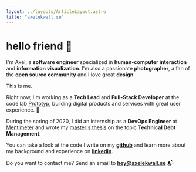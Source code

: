 ```yaml
---
layout: ../layouts/ArticleLayout.astro
title: "axelekwall.se"
---
```



# hello friend 👋

I'm Axel, a **software engineer** specialized in **human-computer interaction** and **information visualization**. I'm also a passionate **photographer**, a fan of the **open source community** and I love great **design**.

<ProfileCard>This is me.</ProfileCard>

Right now, I'm working as a **Tech Lead** and **Full-Stack Developer** at the code lab [Prototyp](https://www.prototyp.se/), building digital products and services with great user experience. 🎉

During the spring of 2020, I did an internship as a **DevOps Engineer** at [Mentimeter](https://mentimeter.com) and wrote my [master's thesis](/thesis) on the topic **Technical Debt Management**.

You can take a look at the code I write on my [**github**](https://github.com/axelekwall) and learn more about my background and experience on [**linkedin**](https://www.linkedin.com/in/axelekwall/).

Do you want to contact me? Send an email to [**hey@axelekwall.se**](mailto:hey@axelekwall.se) 📬
